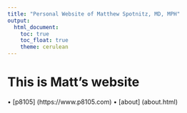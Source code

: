 ```yaml
---
title: "Personal Website of Matthew Spotnitz, MD, MPH"
output: 
  html_document:
    toc: true
    toc_float: true
    theme: cerulean
---
```


# This is Matt's website

• [p8105] (https://www.p8105.com) 
• [about] (about.html)